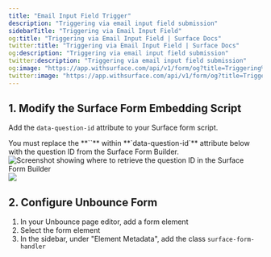 ```yaml
---
title: "Email Input Field Trigger"
description: "Triggering via email input field submission"
sidebarTitle: "Triggering via Email Input Field"
og:title: "Triggering via Email Input Field | Surface Docs"
twitter:title: "Triggering via Email Input Field | Surface Docs"
og:description: "Triggering via email input field submission"
twitter:description: "Triggering via email input field submission"
og:image: "https://app.withsurface.com/api/v1/form/og?title=Triggering%20via%20Email%20Input%20Field"
twitter:image: "https://app.withsurface.com/api/v1/form/og?title=Triggering%20via%20Email%20Input%20Field"
---
```


## 1. Modify the Surface Form Embedding Script 

Add the `data-question-id` attribute to your Surface form script.

<Note>
You must replace the **`<question_id>`** within **`data-question-id`** attribute below with the question ID from the Surface Form Builder.
</Note>

<Accordion title="Click to see where to find the question ID in the Surface Form Builder">
    <img className="block" src="/images/embed/question_id.png" alt="Screenshot showing where to retrieve the question ID in the Surface Form Builder" />
</Accordion>

<Frame>
    <img src="/images/integrations/unbounce/2.png" />
</Frame>

## 2. Configure Unbounce Form

1. In your Unbounce page editor, add a form element
2. Select the form element
3. In the sidebar, under "Element Metadata", add the class `surface-form-handler`

